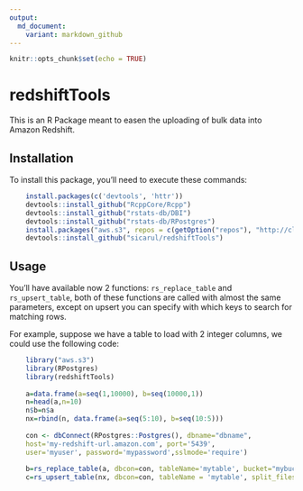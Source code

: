 ```yaml
---
output:
  md_document:
    variant: markdown_github
---
```


<!-- README.md is generated from README.Rmd. Please edit that file -->

```r
knitr::opts_chunk$set(echo = TRUE)
```

# redshiftTools

This is an R Package meant to easen the uploading of bulk data into Amazon Redshift.


## Installation

To install this package, you'll need to execute these commands:

``` r
    install.packages(c('devtools', 'httr'))
    devtools::install_github("RcppCore/Rcpp")
    devtools::install_github("rstats-db/DBI")
    devtools::install_github("rstats-db/RPostgres")
    install.packages("aws.s3", repos = c(getOption("repos"), "http://cloudyr.github.io/drat"))
    devtools::install_github("sicarul/redshiftTools")
```

## Usage

You'll have available now 2 functions: `rs_replace_table` and `rs_upsert_table`, both of these functions are called with almost the same parameters, except on upsert you can specify with which keys to search for matching rows.

For example, suppose we have a table to load with 2 integer columns, we could use the following code:

``` r
    library("aws.s3")
    library(RPostgres)
    library(redshiftTools)
    
    a=data.frame(a=seq(1,10000), b=seq(10000,1))
    n=head(a,n=10)
    n$b=n$a
    nx=rbind(n, data.frame(a=seq(5:10), b=seq(10:5)))
    
    con <- dbConnect(RPostgres::Postgres(), dbname="dbname",
    host='my-redshift-url.amazon.com', port='5439',
    user='myuser', password='mypassword',sslmode='require')
    
    b=rs_replace_table(a, dbcon=con, tableName='mytable', bucket="mybucket", split_files=4)
    c=rs_upsert_table(nx, dbcon=con, tableName = 'mytable', split_files=4, bucket="mybucket", keys=c('a'))

```

